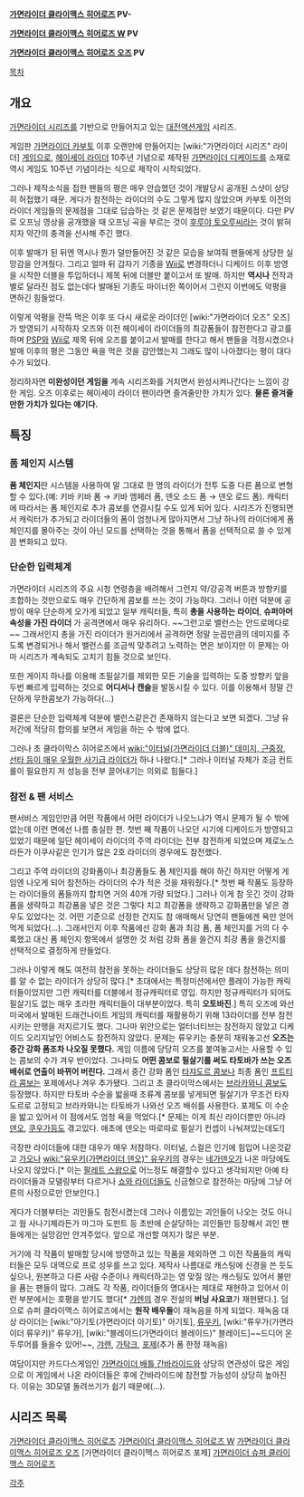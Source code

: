 {{{#!HTML
<object width="425" height="349"><param name="movie" value="http://www.youtube.com/v/Gj1OukaAjuI&rel=0&border=1&color1=0x5d1719&color2=0xcd311b&hl=ko&feature=player_embedded&fs=1"></param><param name="allowFullScreen" value="true"></param><param name="allowScriptAccess" value="always"></param><embed src="http://www.youtube.com/v/Gj1OukaAjuI&rel=0&border=1&color1=0x5d1719&color2=0xcd311b&hl=ko&feature=player_embedded&fs=1" type="application/x-shockwave-flash" allowfullscreen="true" allowScriptAccess="always" width="425" height="349"></embed></object>
}}}

'''[[가면라이더 클라이맥스 히어로즈]] PV-'''

{{{#!HTML
<object width="425" height="344"><param name="movie" value="http://www.youtube.com/v/l0SwiOI_-Zc&hl=ko&fs=1&"></param><param name="allowFullScreen" value="true"></param><param name="allowscriptaccess" value="always"></param><embed src="http://www.youtube.com/v/l0SwiOI_-Zc&hl=ko&fs=1&" type="application/x-shockwave-flash" allowscriptaccess="always" allowfullscreen="true" width="425" height="344"></embed></object>
}}}
'''[[가면라이더 클라이맥스 히어로즈 W]] PV'''


{{{#!HTML
<object id='egloosPlayer' name='egloosPlayer' classid='clsid:D27CDB6E-AE6D-11cf-96B8-444553540000' codebase='http://download.macromedia.com/pub/shockwave/cabs/flash/swflash.cab#version=9.0.115.00' width='600' height='400'><param name='movie' value='http://v.egloos.com/v.sk/egloos/a0063117%7C1856671/20100917160900006766211701' /><param name='allowFullscreen' value='true' /><param name='allowScriptAccess' value='always' /><param name='wmode' value='transparent' /><param name='flashvars' value='useCodePage=0&enableJS=0' /><embed src='http://v.egloos.com/v.sk/egloos/a0063117%7C1856671/20100917160900006766211701' name='egloosPlayer' wmode='transparent' allowScriptAccess='always' allowFullscreen='true' width='600' height='400' pluginspage='http://www.macromedia.com/go/getflashplayer' type='application/x-shockwave-flash' flashvars='useCodePage=0&enableJS=0' /></object>
}}}
'''[[가면라이더 클라이맥스 히어로즈 오즈]] PV'''

[[목차]]

== 개요 ==

[[가면라이더 시리즈]]를 기반으로 만들어지고 있는 [[대전액션게임]] 시리즈.

게임판 [[가면라이더 카부토]] 이후 오랜만에 만들어지는 [wiki:"가면라이더 시리즈" 라이더] [[게임]]으로, [[헤이세이 라이더]] 10주년 기념으로 제작된 [[가면라이더 디케이드]]를 소재로 역시 게임도 10주년 기념이라는 식으로 제작이 시작되었다.

그러나 제작소식을 접한 팬들의 평은 매우 안습했던 것이 개발당시 공개된 스샷이 상당히 허접했기 때문. 게다가 참전하는 라이더의 수도 그렇게 많지 않았으며 카부토 이전의 라이더 게임들의 문제점을 그대로 답습하는 것 같은 문제점만 보였기 때문이다. 다만 PV로 오프닝 영상을 공개했을 때 오프닝 곡을 부르는 것이 [[후루야 토오루]]씨라는 것이 밝혀지자 약간의 충격을 선사해 주긴 했다. 

이후 발매가 된 뒤엔 역시나 뭔가 덜만들어진 것 같은 모습을 보여줘 팬들에게 상당한 실망감을 안겨줬다. 그리고 얼마 뒤 갑자기 기종을 [[Wii]]로 변경하더니 디케이드 이후 방영을 시작한 더블을 투입하더니 제목 뒤에 더블만 붙이고서 또 발매. 하지만 '''역시나''' 전작과 별로 달라진 점도 없는데다 발매된 기종도 마이너한 쪽이어서 그런지 이번에도 악평을 면하긴 힘들었다.

이렇게 악평을 잔뜩 먹은 이후 또 다시 새로운 라이더인 [wiki:"가면라이더 오즈" 오즈]가 방영되기 시작하자 오즈와 이전 헤이세이 라이더들의 최강폼들이 참전한다고 광고를 하며 [[PSP]]와 [[Wii]]로 제목 뒤에 오즈를 붙이고서 발매를 한다고 해서 팬들을 걱정시켰으나 발매 이후의 평은 그동안 욕을 먹은 것을 감안했는지 그래도 많이 나아졌다는 평이 대다수가 되었다.

정리하자면 '''미완성이던 게임을''' 계속 시리즈화를 거치면서 완성시켜나간다는 느낌이 강한 게임. 오즈 이후로는 헤이세이 라이더 팬이라면 즐겨줄만한 가치가 있다. '''물론 즐겨줄만한 가치가 있다는 얘기다.'''

== 특징 ==
=== 폼 체인지 시스템 ===
'''폼 체인지'''란 시스템을 사용하여 말 그대로 한 명의 라이더가 전투 도중 다른 폼으로 변형할 수 있다.(예: 키바 키바 폼 → 키바 엠페러 폼, 덴오 소드 폼 → 덴오 로드 폼). 캐릭터에 따라서는 폼 체인지로 추가 콤보를 연결시킬 수도 있게 되어 있다.  시리즈가 진행되면서 캐릭터가 추가되고 라이더들의 폼이 엄청나게 많아지면서 그냥 하나의 라이더에게 폼체인지를 몰아주는 것이 아닌 모드를 선택하는 것을 통해서 폼을 선택적으로 쓸 수 있게끔 변화되고 있다. 

=== 단순한 입력체계 ===
가면라이더 시리즈의 주요 시청 연령층을 배려해서 그런지 약/강공격 버튼과 방향키를 조합하는 것만으로도 매우 간단하게 콤보를 쓰는 것이 가능하다. 그러나 이런 덕분에 공방이 매우 단순하게 오가게 되었고 일부 캐릭터들, 특히 '''총을 사용하는 라이더''', '''슈퍼아머속성을 가진 라이더''' 가 공격면에서 매우 유리하다. ~~그런고로 밸런스는 안드로메다로~~ 그래서인지 총을 가진 라이더가 원거리에서 공격하면 정말 눈꼽만큼의 데미지를 주도록 변경되거나 해서 밸런스를 조금씩 맞추려고 노력하는 면은 보이지만 이 문제는 아마 시리즈가 계속되도 고치기 힘들 것으로 보인다.

또한 게이지 하나를 이용해 초필살기를 제외한 모든 기술을 입력하는 도중 방향키 앞을 두번 빠르게 입력하는 것으로 '''어디서나 캔슬'''을 발동시킬 수 있다. 이를 이용해서 정말 간단하게 무한콤보가 가능하다(...)

결론은 단순한 입력체계 덕분에 밸런스같은건 존재하지 않는다고 보면 되겠다. 그냥 유저간에 적당히 합의를 보면서 게임을 하는 수 밖에 없다.

그러나 초 클라이막스 히어로즈에서 [[wiki:"이터널(가면라이더 더블)" 데미지, 근중장, 선타 등이 매우 우월한 사기급 라이더]]가 하나 나왔다.[* 그러나 이터널 자체가 조금 컨트롤이 필요한지 저 성능을 전부 끌어내기는 의외로 힘들다.]

=== 참전 & 팬 서비스 ===
팬서비스 게임인만큼 어떤 작품에서 어떤 라이더가 나오느냐가 역시 문제가 될 수 밖에 없는데 이런 면에선 나름 충실한 편. 첫번 째 작품이 나오던 시기에 디케이드가 방영되고 있었기 때문에 일단 헤이세이 라이더의 주역 라이더는 전부 참전하게 되었으며 제로노스라든가 이쿠사같은 인기가 많은 2호 라이더의 경우에도 참전했다.

그리고 주역 라이더의 강화폼이나 최강폼들도 폼 체인지를 해야 하긴 하지만 어떻게 게임엔 나오게 되어 참전하는 라이더의 수가 적은 것을 채워줬다.[* 첫번 째 작품도 등장하는 라이더들의 폼들까지 합치면 거의 40개 가량 되었다.] 그러나 이게 참 웃긴 것이 강화폼을 생략하고 최강폼을 넣은 것은 그렇다 치고 최강폼을 생략하고 강화폼만을 넣은 경우도 있었다는 것. 어떤 기준으로 선정한 건지도 참 애매해서 당연히 팬들에겐 욕만 얻어먹게 되었다(…). 그래서인지 이후 작품에선 강화 폼과 최강 폼, 폼 체인지를 거의 다 수록했고 대신 폼 체인지 항목에서 설명한 것 처럼 강화 폼을 쓸건지 최강 폼을 쓸건지를 선택적으로 결정하게 만들었다.

그러나 이렇게 해도 여전히 참전을 못하는 라이더들도 상당히 많은 데다 참전하는 의미를 알 수 없는 라이더가 상당히 많다.[* 초대에서는 특정미션에서만 플레이 가능한 캐릭터들이었지만 그런 캐릭터를 더블에서 정규캐릭터로 영입. 하지만 정규캐릭터가 되어도 필살기도 없는 매우 초라한 캐릭터들이 대부분이었다. 특히 '''오토바진'''.] 특히 오즈에 와선 미국에서 발매된 드래건나이트 게임의 캐릭터를 재활용하기 위해 13라이더를 전부 참전시키는 만행을 저지르기도 했다. 그나마 위안으로는 얼터너티브는 참전하지 않았고 디케이드 오리지날인 어비스도 참전하지 않았다. 문제는 류우키는 충분히 채워놓고선 '''오즈는 중간 강화 폼조차 나오질 못했다.''' 게임 이름에 당당히 오즈를 붙여놓고서는 사용할 수 있는 콤보의 수가 겨우 반이었다. 그나마도 '''어떤 콤보로 필살기를 써도 타토바가 쓰는 오즈 배쉬로 연출이 바뀌어 버린다.''' 그래서 중간 강화 폼인 [[타쟈도르 콤보]]나 최종 폼인 [[프트티라 콤보]]는 포제에서나 겨우 추가됐다. 그리고 초 클라이막스에서는 [[브라카와니 콤보]]도 등장했다. 하지만 타토바 수순을 밟을때 조류계 콤보를 넣게되면 필살기가 무조건 타쟈도르로 고정되고 브라카와니는 타토바가 나와선 오즈 배쉬를 사용한다. 포제도 이 수순을 밟고 있어서 이 점에서도 엄청 욕을 먹었다.[* 문제는 이게 최신 라이더뿐만 아니라 [[덴오]], [[쿠우가]]등도 겪고있다. 애초에 덴오는 따로따로 필살기 컨셉이 나눠져있는데도!]

극장판 라이더들에 대한 대우가 매우 처참하다. 이터널, 스컬은 인기에 힘입어 나온것같고 [[가오]]나 [[wiki:"유우키(가면라이더 덴오)" 유우키]]의 경우는 [[네가덴오]]가 나온 마당에도 나오지 않았다.[* 이는 [[팔레트 스왑]]으로 어느정도 해결할수 있다고 생각되지만 아예 타 라이더들과 모델링부터 다르거나 [[쇼와 라이더]]들도 신금형으로 참전하는 마당에 그냥 어른의 사정으로만 안보인다.]

게다가 더블부터는 괴인들도 참전시켰는데 그러나 이름있는 괴인들이 나오는 것도 아니고 웜 사나기체라든가 마그마 도펀트 등 초반에 순살당하는 괴인들만 등장해서 괴인 팬들에게는 실망감만 안겨주었다. 앞으로 개선할 여지가 많은 부분.

거기에 각 작품이 발매할 당시에 방영하고 있는 작품을 제외하면 그 이전 작품들의 캐릭터들은 모두 대역으로 프로 성우를 쓰고 있다. 제작사 나름대로 캐스팅에 신경을 쓴 듯도 싶으나, 원본하고 다른 사람 수준이나 캐릭터하고는 영 맞질 않는 캐스팅도 있어서 불만을 품는 팬들이 많다. 그래도 각 작품, 라이더들의 명대사는 제대로 재현하고 있어서 이런 부분에서는 호평을 받기도 했다[* [[갸렌]]의 경우 전설의 '''버닝 사요코'''가 재현됐다.]. 덤으로 슈퍼 클라이맥스 히어로즈에서는 '''원작 배우들'''이 재녹음을 하게 되었다. 재녹음 대상 라이더는 [wiki:"아기토(가면라이더 아기토)" 아기토], [[류우키]], [wiki:"류우가(가면라이더 류우키)" 류우가], [wiki:"블레이드(가면라이더 블레이드)" 블레이드]~~드디어 온두루어를 들을수 있어!~~, [[갸렌]], [[가탁크]], [[포제]](추가 폼 한정 재녹음)

여담이지만 카드다스게임인 [[가면라이더 배틀 간바라이드]]와 상당히 연관성이 많은 게임으로 이 게임에서 나온 라이더들은 후에 간바라이드에 참전할 가능성이 상당히 높아진다. 이유는 3D모델 돌려쓰기가 쉽기 때문에(…).

== 시리즈 목록 ==
[[가면라이더 클라이맥스 히어로즈]]
[[가면라이더 클라이맥스 히어로즈 W]]
[[가면라이더 클라이맥스 히어로즈 오즈]]
[가면라이더 클라이맥스 히어로즈 포제]
[[가면라이더 슈퍼 클라이맥스 히어로즈]]


[[각주]]

